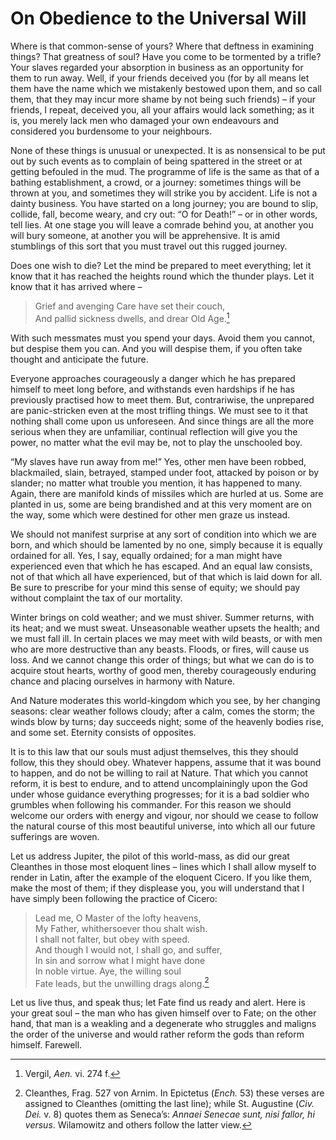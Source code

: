 # On Obedience to the Universal Will

Where is that common-sense of yours?
Where that deftness in examining things?
That greatness of soul?
Have you come to be tormented by a trifle?
Your slaves regarded your absorption in business as an opportunity for them to run away.
Well, if your friends deceived you (for by all means let them have the name which we mistakenly bestowed upon them, and so call them, that they may incur more shame by not being such friends) -- if your friends, I repeat, deceived you, all your affairs would lack something; as it is, you merely lack men who damaged your own endeavours and considered you burdensome to your neighbours.

None of these things is unusual or unexpected.
It is as nonsensical to be put out by such events as to complain of being spattered in the street or at getting befouled in the mud.
The programme of life is the same as that of a bathing establishment, a crowd, or a journey: sometimes things will be thrown at you, and sometimes they will strike you by accident.
Life is not a dainty business.
You have started on a long journey; you are bound to slip, collide, fall, become weary, and cry out: "O for Death!" -- or in other words, tell lies.
At one stage you will leave a comrade behind you, at another you will bury someone, at another you will be apprehensive.
It is amid stumblings of this sort that you must travel out this rugged journey.

Does one wish to die?
Let the mind be prepared to meet everything; let it know that it has reached the heights round which the thunder plays.
Let it know that it has arrived where --

> Grief and avenging Care have set their couch,  
And pallid sickness dwells, and drear Old Age.[^107-1]

With such messmates must you spend your days.
Avoid them you cannot, but despise them you can.
And you will despise them, if you often take thought and anticipate the future.

Everyone approaches courageously a danger which he has prepared himself to meet long before, and withstands even hardships if he has previously practised how to meet them.
But, contrariwise, the unprepared are panic-stricken even at the most trifling things.
We must see to it that nothing shall come upon us unforeseen.
And since things are all the more serious when they are unfamiliar, continual reflection will give you the power, no matter what the evil may be, not to play the unschooled boy.

"My slaves have run away from me!"
Yes, other men have been robbed, blackmailed, slain, betrayed, stamped under foot, attacked by poison or by slander; no matter what trouble you mention, it has happened to many.
Again, there are manifold kinds of missiles which are hurled at us.
Some are planted in us, some are being brandished and at this very moment are on the way, some which were destined for other men graze us instead.

We should not manifest surprise at any sort of condition into which we are born, and which should be lamented by no one, simply because it is equally ordained for all.
Yes, I say, equally ordained; for a man might have experienced even that which he has escaped.
And an equal law consists, not of that which all have experienced, but of that which is laid down for all.
Be sure to prescribe for your mind this sense of equity; we should pay without complaint the tax of our mortality.

Winter brings on cold weather; and we must shiver.
Summer returns, with its heat; and we must sweat.
Unseasonable weather upsets the health; and we must fall ill.
In certain places we may meet with wild beasts, or with men who are more destructive than any beasts.
Floods, or fires, will cause us loss.
And we cannot change this order of things; but what we can do is to acquire stout hearts, worthy of good men, thereby courageously enduring chance and placing ourselves in harmony with Nature.

And Nature moderates this world-kingdom which you see, by her changing seasons: clear weather follows cloudy; after a calm, comes the storm; the winds blow by turns; day succeeds night; some of the heavenly bodies rise, and some set.
Eternity consists of opposites.

It is to this law that our souls must adjust themselves, this they should follow, this they should obey.
Whatever happens, assume that it was bound to happen, and do not be willing to rail at Nature.
That which you cannot reform, it is best to endure, and to attend uncomplainingly upon the God under whose guidance everything progresses; for it is a bad soldier who grumbles when following his commander.
For this reason we should welcome our orders with energy and vigour, nor should we cease to follow the natural course of this most beautiful universe, into which all our future sufferings are woven.

Let us address Jupiter, the pilot of this world-mass, as did our great Cleanthes in those most eloquent lines -- lines which I shall allow myself to render in Latin, after the example of the eloquent Cicero.
If you like them, make the most of them; if they displease you, you will understand that I have simply been following the practice of Cicero:

> Lead me, O Master of the lofty heavens,  
My Father, whithersoever thou shalt wish.  
I shall not falter, but obey with speed.  
And though I would not, I shall go, and suffer,  
In sin and sorrow what I might have done  
In noble virtue. Aye, the willing soul  
Fate leads, but the unwilling drags along.[^107-2]

Let us live thus, and speak thus; let Fate find us ready and alert.
Here is your great soul -- the man who has given himself over to Fate; on the other hand, that man is a weakling and a degenerate who struggles and maligns the order of the universe and would rather reform the gods than reform himself.
Farewell.

[^107-1]: Vergil, *Aen.* vi. 274 f.

[^107-2]: Cleanthes, Frag. 527 von Arnim. In Epictetus (*Ench.* 53) these verses are assigned to Cleanthes (omitting the last line); while St. Augustine (*Civ. Dei.* v. 8) quotes them as Seneca's: *Annaei Senecae sunt, nisi fallor, hi versus*. Wilamowitz and others follow the latter view.